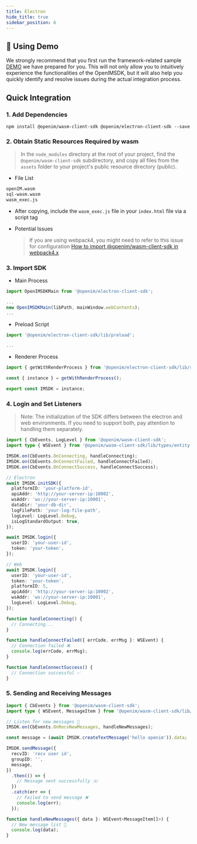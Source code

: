```yaml
---
title: Electron
hide_title: true
sidebar_position: 6
---
```


## 🚀 Using Demo
We strongly recommend that you first run the framework-related sample [DEMO](https://github.com/openimsdk/openim-electron-demo) we have prepared for you. This will not only allow you to intuitively experience the functionalities of the OpenIMSDK, but it will also help you quickly identify and resolve issues during the actual integration process.

## Quick Integration

### 1. Add Dependencies

```shell
npm install @openim/wasm-client-sdk @openim/electron-client-sdk --save
```

### 2. Obtain Static Resources Required by wasm

> In the `node_modules` directory at the root of your project, find the `@openim/wasm-client-sdk` subdirectory, and copy all files from the `assets` folder to your project's public resource directory (public).

- File List

```bash
openIM.wasm
sql-wasm.wasm
wasm_exec.js
```

- After copying, include the `wasm_exec.js` file in your `index.html` file via a script tag

- Potential Issues
  > If you are using webpack4, you might need to refer to this issue for configuration [How to import @openim/wasm-client-sdk in webpack4.x](https://github.com/openimsdk/open-im-sdk-web-wasm/issues/73)

### 3. Import SDK

- Main Process

```typescript
import OpenIMSDKMain from '@openim/electron-client-sdk';

...
new OpenIMSDKMain(libPath, mainWindow.webContents);
...
```

- Preload Script

```typescript
import '@openim/electron-client-sdk/lib/preload';

...
```

- Renderer Process

```typescript
import { getWithRenderProcess } from '@openim/electron-client-sdk/lib/render';

const { instance } = getWithRenderProcess();

export const IMSDK = instance;
```

### 4. Login and Set Listeners
> Note: The initialization of the SDK differs between the electron and web environments. If you need to support both, pay attention to handling them separately.

```typescript
import { CbEvents, LogLevel } from '@openim/wasm-client-sdk';
import type { WSEvent } from '@openim/wasm-client-sdk/lib/types/entity';

IMSDK.on(CbEvents.OnConnecting, handleConnecting);
IMSDK.on(CbEvents.OnConnectFailed, handleConnectFailed);
IMSDK.on(CbEvents.OnConnectSuccess, handleConnectSuccess);

// Electron
await IMSDK.initSDK({
  platformID: 'your-platform-id',
  apiAddr: 'http://your-server-ip:10002',
  wsAddr: 'ws://your-server-ip:10001',
  dataDir: 'your-db-dir',
  logFilePath: 'your-log-file-path',
  logLevel: LogLevel.Debug,
  isLogStandardOutput: true,
});

await IMSDK.login({
  userID: 'your-user-id',
  token: 'your-token',
});

// Web
await IMSDK.login({
  userID: 'your-user-id',
  token: 'your-token',
  platformID: 5,
  apiAddr: 'http://your-server-ip:10002',
  wsAddr: 'ws://your-server-ip:10001',
  logLevel: LogLevel.Debug,
});

function handleConnecting() {
  // Connecting...
}

function handleConnectFailed({ errCode, errMsg }: WSEvent) {
  // Connection failed ❌
  console.log(errCode, errMsg);
}

function handleConnectSuccess() {
  // Connection successful ✅
}
```

### 5. Sending and Receiving Messages

```typescript
import { CbEvents } from '@openim/wasm-client-sdk';
import type { WSEvent, MessageItem } from '@openim/wasm-client-sdk/lib/types/entity';

// Listen for new messages 📩
IMSDK.on(CbEvents.OnRecvNewMessages, handleNewMessages);

const message = (await IMSDK.createTextMessage('hello openim')).data;

IMSDK.sendMessage({
  recvID: 'recv user id',
  groupID: '',
  message,
})
  .then(() => {
    // Message sent successfully ✉️
  })
  .catch(err => {
    // Failed to send message ❌
    console.log(err);
  });

function handleNewMessages({ data }: WSEvent<MessageItem[]>) {
  // New message list 📨
  console.log(data);
}
```